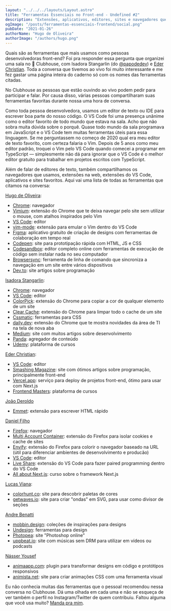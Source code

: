 ```yaml
---
layout: "../../../layouts/Layout.astro"
title: "Ferramentas Essenciais no Front-end - Undefined #2"
description: "Extensões, aplicativos, editores, sites e navegadores que desenvolvedores front-end recomendam para facilitar nosso dia-a-dia"
ogImage: "/posts/ferramentas-essenciais-frontend/social.png"
pubDate: "2021-01-26"
authorName: "Hugo de Oliveira"
authorImage: "/authors/hugo.png"
---
```


Quais são as ferramentas que mais usamos como pessoas desenvolvedoras front-end? Foi pra responder essa pergunta que organizei uma sala no 👋 Clubhouse, com Isadora Stangarlin (do [@papodedev](https://instagram.com/papodedev)) e [Eder Christian](https://instagram.com/ederchristian92). Toda a conversa que tivemos ao vivo foi muito interessante e me fez gastar uma página inteira do caderno só com os nomes das ferramentas citadas.

No Clubhouse as pessoas que estão ouvindo ao vivo podem pedir para participar e falar. Por causa disso, várias pessoas compartilharam suas ferramentas favoritas durante nossa uma hora de conversa.

Como toda pessoa desenvolvedora, usamos um editor de texto ou IDE para escrever boa parte do nosso código. O VS Code foi uma presença unânime como o editor favorito de todo mundo que estava na sala. Acho que não sobra muita dúvida sobre o porquê. Quase todo mundo da sala programava em JavaScript e o VS Code tem muitas ferramentas úteis para essa linguagem. Se me perguntassem no começo de 2020 qual era meu editor de texto favorito, com certeza falaria o Vim. Depois de 5 anos como meu editor padrão, troquei o Vim pelo VS Code quando comecei a programar em TypeScript — simplesmente não dá para ignorar que o VS Code é o melhor editor gratuito para trabalhar em projetos escritos com TypeScript.

Além de falar de editores de texto, também compartilhamos os navegadores que usamos, extensões na web, extensões do VS Code, aplicativos e sites favoritos. Aqui vai uma lista de todas as ferramentas que citamos na conversa:

[Hugo de Oliveira](https://instagram.com/triangulo_dev):

- [Chrome](https://www.google.com/intl/pt-BR/chrome/): navegador
- [Vimium](https://chrome.google.com/webstore/detail/vimium/dbepggeogbaibhgnhhndojpepiihcmeb): extensão do Chrome que te deixa navegar pelo site sem utilizar o mouse, com atalhos inspirados pelo Vim
- [VS Code](https://code.visualstudio.com/): editor
- [vim-mode](https://github.com/VSCodeVim/Vim): extensão para emular o Vim dentro do VS Code
- [Figma](https://www.figma.com/): aplicativo gratuito de criação de designs com ferramentas de colaboração em tempo real
- [Codepen](https://codepen.io/): site para prototipação rápida com HTML, JS e CSS
- [Codesandbox](https://codesandbox.io/): editor completo online com ferramentas de execução de código sem instalar nada no seu computador
- [Browsersync](https://browsersync.io/): ferramenta de linha de comando que sincroniza a navegação em um site entre vários dispositivos
- [Dev.to](https://dev.to/): site artigos sobre programação

[Isadora Stangarlin](https://instagram.com/papodedev):

- [Chrome](https://www.google.com/intl/pt-BR/chrome/): navegador
- [VS Code](https://code.visualstudio.com/): editor
- [ColorPick](https://chrome.google.com/webstore/detail/colorpick-eyedropper/ohcpnigalekghcmgcdcenkpelffpdolg): extensão do Chrome para copiar a cor de qualquer elemento de um site
- [Clear Cache](https://chrome.google.com/webstore/detail/clear-cache/cppjkneekbjaeellbfkmgnhonkkjfpdn?hl=pt): extensão do Chrome para limpar todo o cache de um site
- [Cssmatic](http://www.cssmatic.com/): ferramentas para CSS
- [daily.dev](https://chrome.google.com/webstore/detail/dailydev-news-for-busy-de/jlmpjdjjbgclbocgajdjefcidcncaied): extensão do Chrome que te mostra novidades da área de TI na tela de nova aba
- [Medium](https://medium.com/): site com muitos artigos sobre desenvolvimento
- [Panda](https://usepanda.com/): agregador de conteúdo
- [Udemy](https://www.udemy.com/pt/): plataforma de cursos

[Eder Christian](https://instagram.com/ederchristian92):

- [VS Code](https://code.visualstudio.com/): editor
- [Smashing Magazine](https://www.smashingmagazine.com/): site com ótimos artigos sobre programação, principalmente front-end
- [Vercel.app](https://vercel.app/): serviço para deploy de projetos front-end, ótimo para usar com Next.js
- [Frontend Masters](https://frontendmasters.com/): plataforma de cursos

[João Deroldo](https://instagram.com/joaoderoldo)

- [Emmet](https://code.visualstudio.com/docs/editor/emmet): extensão para escrever HTML rápido

[Daniel Filho](https://twitter.com/danielfilho)

- [Firefox](https://www.mozilla.org/pt-BR/firefox/): navegador
- [Multi Account Container](https://addons.mozilla.org/pt-BR/firefox/addon/multi-account-containers/): extensão do Firefox para isolar cookies e cache de sites
- [Envify](https://addons.mozilla.org/pt-BR/firefox/addon/envify/): extensão do Firefox para colorir o navegador baseado na URL (útil para diferenciar ambientes de desenvolvimento e producão)
- [VS Code](https://code.visualstudio.com/): editor
- [Live Share](https://visualstudio.microsoft.com/pt-br/services/live-share/): extensão do VS Code para fazer paired programming dentro do VS Code
- [All about Next.js](https://www.udemy.com/course/all-about-nextjs/): curso sobre o framework Next.js

[Lucas Viana](https://instagram.com/mechamobau):

- [colorhunt.co](https://colorhunt.co/): site para descobrir paletas de cores
- [getwaves.io](https://getwaves.io/): site para criar "ondas" em SVG, para usar como divisor de seções

[Andre Benatti](https://instagram.com/dotpegaso)

- [mobbin.design](https://mobbin.design/): coleções de inspirações para designs
- [Undesign](https://undesign.learn.uno/): ferramentas para design
- [Photopea](https://www.photopea.com/): site "Photoshop online"
- [uppbeat.io](https://uppbeat.io/): site com músicas sem DRM para utilizar em vídeos ou podcasts

[Násser Yousef](https://instagram.com/nasser.yousefali)

- [animaapp.com](https://www.animaapp.com/): plugin para transformar designs em código e protótipos responsivos
- [animista.net](https://animista.net/): site para criar animações CSS com uma ferramenta visual

Eu não conhecia muitas das ferramentas que o pessoal recomendou nessa conversa no Clubhouse. Dá uma olhada em cada uma e não se esqueça de ver também o perfil no Instagram/Twitter de quem contribuiu. Faltou alguma que você usa muito? [Manda pra mim](https://instagram.com/triangulo_dev).
